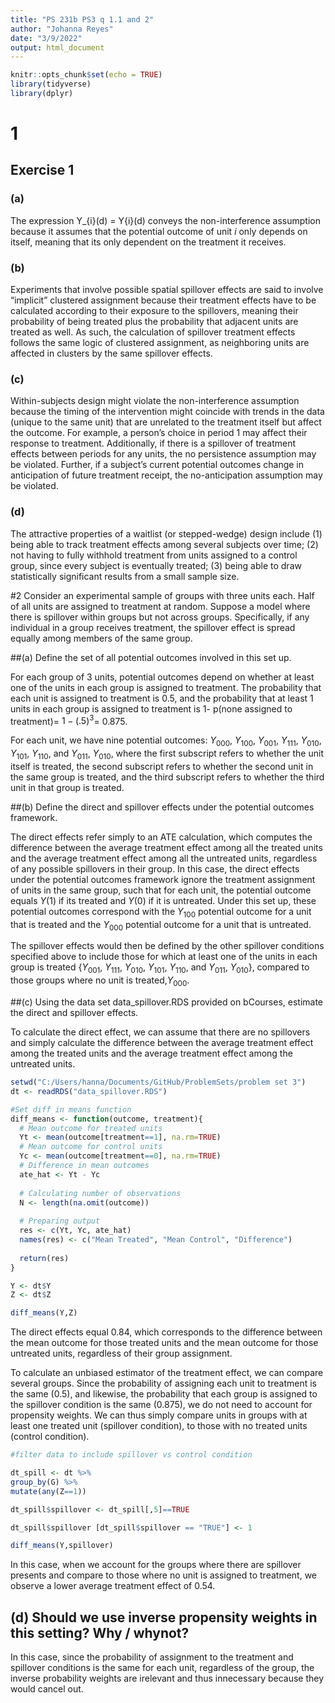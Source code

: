 ```yaml
---
title: "PS 231b PS3 q 1.1 and 2"
author: "Johanna Reyes"
date: "3/9/2022"
output: html_document
---
```


```r
knitr::opts_chunk$set(echo = TRUE)
library(tidyverse)
library(dplyr)
```

# 1

## Exercise 1

### (a)
The expression Y_{i}(d) = Y{i}(d) conveys the non-interference assumption because it assumes that the potential outcome of unit $i$ only depends on itself, meaning that its only dependent on the treatment it receives.

### (b)
Experiments that involve possible spatial spillover effects are said to involve “implicit” clustered assignment because their treatment effects have to be calculated according to their exposure to the spillovers, meaning their probability of being treated plus the probability that adjacent units are treated as well. As such, the calculation of spillover treatment effects follows the same logic of clustered assignment, as neighboring units are affected in clusters by the same spillover effects.


### (c)
Within-subjects design might violate the non-interference assumption because the timing of the intervention might coincide with trends in the data (unique to the same unit) that are unrelated to the treatment itself but affect the outcome. For example, a person's choice in period 1 may affect their response to treatment. Additionally, if there is a spillover of treatment effects between periods for any units, the no persistence assumption may be violated. Further, if a subject's current potential outcomes change in anticipation of future treatment receipt, the no-anticipation assumption may be violated. 


### (d)
The attractive properties of a waitlist (or stepped-wedge) design include (1) being able to track treatment effects among several subjects over time; (2) not having to fully withhold treatment from units assigned to a control group, since every subject is eventually treated; (3) being able to draw statistically significant results from a small sample size. 


#2
Consider an experimental sample of groups with three units each. Half of all units are assigned to treatment at random. Suppose a model where there is spillover within groups but not across groups. Specifically, if any individual in a group receives treatment, the spillover effect is spread equally among members of the same group.

##(a) Define the set of all potential outcomes involved in this set up.

For each group of 3 units, potential outcomes depend on whether at least one of the units in each group is assigned to treatment. The probability that each unit is assigned to treatment is 0.5, and the probability that at least 1 units in each group is assigned to treatment is 1- p(none assigned to treatment)= $1-(.5)^{3}$= 0.875.

For each unit, we have nine potential outcomes: $Y_{000}$,
$Y_{100}$, $Y_{001}$, $Y_{111}$, $Y_{010}$, $Y_{101}$, $Y_{110}$,  and $Y_{011}$, $Y_{010}$, where the first subscript refers to whether the unit itself is treated, the second subscript refers to whether the second unit in the same group is treated, and the third subscript refers to whether the third unit in that group is treated. 

##(b) Define the direct and spillover effects under the potential outcomes framework.

The direct effects refer simply to an ATE calculation, which computes the difference between the average treatment effect among all the treated units and the average treatment effect among all the untreated units, regardless of any possible spillovers in their group. In this case, the direct effects under the potential outcomes framework ignore the treatment assignment of units in the same group, such that for each unit, the potential outcome equals $Y(1)$ if its treated and $Y(0)$ if it is untreated. Under this set up, these potential outcomes correspond with the $Y_{100}$ potential outcome for a unit that is treated and the $Y_{000}$ potential outcome for a unit that is untreated.

The spillover effects would then be defined by the other spillover conditions specified above to include those for which at least one of the units in each group is treated {$Y_{001}$, $Y_{111}$, $Y_{010}$, $Y_{101}$, $Y_{110}$,  and $Y_{011}$, $Y_{010}$}, compared to those groups where no unit is treated,$Y_{000}$. 

##(c) Using the data set data_spillover.RDS provided on bCourses, estimate the direct and spillover effects.

To calculate the direct effect, we can assume that there are no spillovers and simply calculate the difference between the average treatment effect among the treated units and the average treatment effect among the untreated units.  

```r
setwd("C:/Users/hanna/Documents/GitHub/ProblemSets/problem set 3")
dt <- readRDS("data_spillover.RDS")

#Set diff in means function
diff_means <- function(outcome, treatment){ 
  # Mean outcome for treated units
  Yt <- mean(outcome[treatment==1], na.rm=TRUE)
  # Mean outcome for control units
  Yc <- mean(outcome[treatment==0], na.rm=TRUE)
  # Difference in mean outcomes
  ate_hat <- Yt - Yc
  
  # Calculating number of observations
  N <- length(na.omit(outcome))
  
  # Preparing output
  res <- c(Yt, Yc, ate_hat)
  names(res) <- c("Mean Treated", "Mean Control", "Difference")
  
  return(res)
}

Y <- dt$Y
Z <- dt$Z

diff_means(Y,Z)
```

The direct effects equal 0.84, which corresponds to the difference between the mean outcome for those treated units and the mean outcome for those untreated units, regardless of their group assignment. 

To calculate an unbiased estimator of the treatment effect, we can compare several groups. Since the probability of assigning each unit to treatment is the same (0.5), and likewise, the probability that each group is assigned to the spillover condition is the same (0.875), we do not need to account for propensity weights. We can thus simply compare units in groups with at least one treated unit (spillover condition), to those with no treated units (control condition).

```r
#filter data to include spillover vs control condition

dt_spill <- dt %>%
group_by(G) %>%
mutate(any(Z==1))

dt_spill$spillover <- dt_spill[,5]==TRUE

dt_spill$spillover [dt_spill$spillover == "TRUE"] <- 1

diff_means(Y,spillover)

```

In this case, when we account for the groups where there are spillover presents and compare to those where no unit is assigned to treatment, we observe a lower average treatment effect of 0.54. 

## (d) Should we use inverse propensity weights in this setting? Why / whynot?

In this case, since the probability of assignment to the treatment and spillover conditions is the same for each unit, regardless of the group, the inverse probability weights are irelevant and thus innecessary because they would cancel out. 